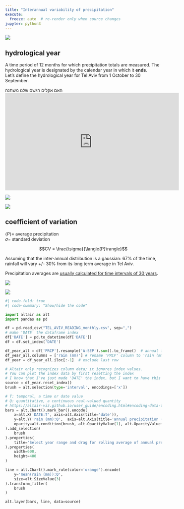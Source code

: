 ```yaml
---
title: "Interannual variability of precipitation"
execute:
  freeze: auto  # re-render only when source changes
jupyter: python3
---
```


![](/archive/figures/monthly_tel_aviv_1940-1999.png)

## hydrological year

A time period of 12 months for which precipitation totals are measured. The hydrological year is designated by the calendar year in which it **ends**.  
Let's define the hydrological year for Tel Aviv from 1 October to 30 September.

האם אקלים הגשם שלנו משתנה
<iframe width="560" height="315" src="https://www.youtube.com/embed/v0uNpj03Rk4" title="YouTube video player" frameborder="0" allow="accelerometer; autoplay; clipboard-write; encrypted-media; gyroscope; picture-in-picture; web-share" allowfullscreen></iframe>


![](/archive/figures/annual_tel_aviv_with_mean.png)

![](/archive/figures/histogram_tel_aviv_with_mean_and_std.png)

## coefficient of variation

$\langle{P}\rangle=$ average precipitation  
$\sigma=$ standard deviation

$$CV = \frac{\sigma}{\langle{P}\rangle}$$

Assuming that the inter-annual distribution is a gaussian: 67% of the time, rainfall will vary +/- 30% from its long term average in Tel Aviv.

Precipitation averages are [usually calculated for time intervals of 30 years](https://www.ncdc.noaa.gov/news/defining-climate-normals-new-ways).

![](/archive/figures/mean_tel_aviv_2_windows.png)

![](/archive/figures/mean_tel_aviv_4_windows.png)


```python
#| code-fold: true
#| code-summary: "Show/hide the code"

import altair as alt
import pandas as pd

df = pd.read_csv("TEL_AVIV_READING_monthly.csv", sep=",")
# make 'DATE' the dataframe index
df['DATE'] = pd.to_datetime(df['DATE'])
df = df.set_index('DATE')

df_year_all = df['PRCP'].resample('A-SEP').sum().to_frame()  # annual frequency, anchored end of September
df_year_all.columns = ['rain (mm)'] # rename 'PRCP' column to 'rain (mm)'
df_year = df_year_all.iloc[:-1]  # exclude last row

# Altair only recognizes column data; it ignores index values.
# You can plot the index data by first resetting the index
# I know that I've just made 'DATE' the index, but I want to have this here nonetheless so I can refer to this in the future
source = df_year.reset_index()
brush = alt.selection(type='interval', encodings=['x'])

# T: temporal, a time or date value
# Q: quantitative, a continuous real-valued quantity
# https://altair-viz.github.io/user_guide/encoding.html#encoding-data-types
bars = alt.Chart().mark_bar().encode(
    x=alt.X('DATE:T', axis=alt.Axis(title='date')),
    y=alt.Y('rain (mm):Q',  axis=alt.Axis(title='annual precipitation (mm) and average')),
    opacity=alt.condition(brush, alt.OpacityValue(1), alt.OpacityValue(0.2)),
).add_selection(
    brush
).properties(
    title='Select year range and drag for rolling average of annual precipitation in Tel Aviv'
).properties(
    width=600,
    height=400
)

line = alt.Chart().mark_rule(color='orange').encode(
    y='mean(rain (mm)):Q',
    size=alt.SizeValue(3)
).transform_filter(
    brush
)

alt.layer(bars, line, data=source)
```
